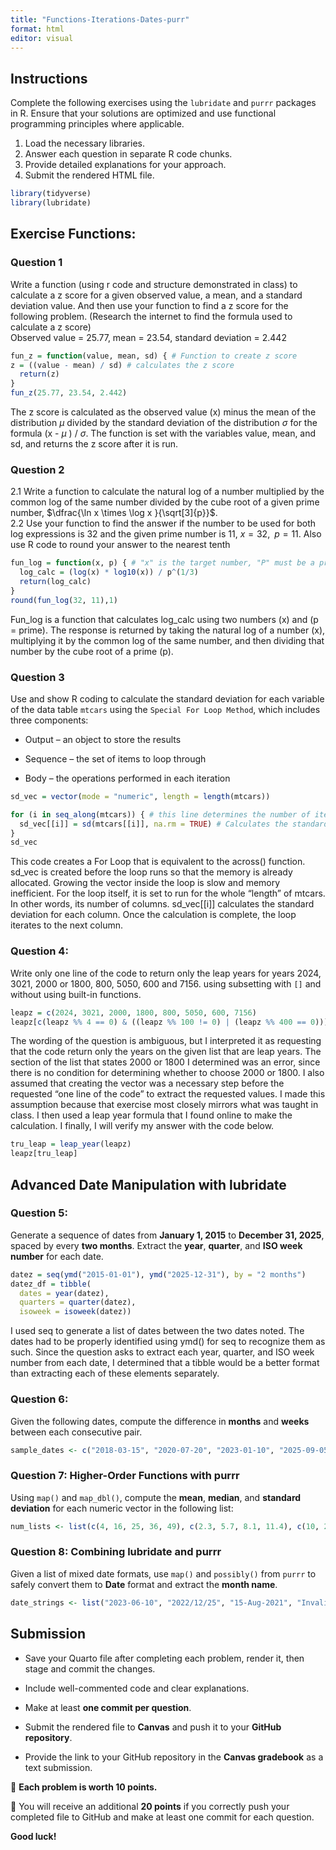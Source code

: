 ```yaml
---
title: "Functions-Iterations-Dates-purr"
format: html
editor: visual
---
```


## Instructions

Complete the following exercises using the `lubridate` and `purrr` packages in R. Ensure that your solutions are optimized and use functional programming principles where applicable.

1.  Load the necessary libraries.
2.  Answer each question in separate R code chunks.
3.  Provide detailed explanations for your approach.
4.  Submit the rendered HTML file.

```r
library(tidyverse)
library(lubridate)
```

## Exercise Functions:

### Question 1

Write a function (using r code and structure demonstrated in class) to calculate a z score for a given observed value, a mean, and a standard deviation value. And then use your function to find a z score for the following problem. (Research the internet to find the formula used to calculate a z score)\
Observed value = 25.77, mean = 23.54, standard deviation = 2.442

```r
fun_z = function(value, mean, sd) { # Function to create z score
z = ((value - mean) / sd) # calculates the z score
  return(z) 
}
fun_z(25.77, 23.54, 2.442)
```

The z score is calculated as the observed value (x) minus the mean of the distribution $\mu$ divided by the standard deviation of the distribution $\sigma$ for the formula (x - $\mu$ ) / $\sigma$. The function is set with the variables value, mean, and sd, and returns the z score after it is run.

### Question 2

2.1 Write a function to calculate the natural log of a number multiplied by the common log of the same number divided by the cube root of a given prime number, $\dfrac{\ln x \times \log x }{\sqrt[3]{p}}$.\
2.2 Use your function to find the answer if the number to be used for both log expressions is 32 and the given prime number is 11, $x = 32, \;\;p=11$. Also use R code to round your answer to the nearest tenth

```r
fun_log = function(x, p) { # "x" is the target number, "P" must be a prime
  log_calc = (log(x) * log10(x)) / p^(1/3)
  return(log_calc)
}
round(fun_log(32, 11),1)
```

Fun_log is a function that calculates log_calc using two numbers (x) and (p = prime). The response is returned by taking the natural log of a number (x), multiplying it by the common log of the same number, and then dividing that number by the cube root of a prime (p).

### Question 3

Use and show R coding to calculate the standard deviation for each variable of the data table `mtcars` using the `Special For Loop Method`, which includes three components:

-   Output – an object to store the results

-   Sequence – the set of items to loop through

-   Body – the operations performed in each iteration

```r
sd_vec = vector(mode = "numeric", length = length(mtcars))

for (i in seq_along(mtcars)) { # this line determines the number of iterations for the loop
  sd_vec[[i]] = sd(mtcars[[i]], na.rm = TRUE) # Calculates the standard deviation for each iteration of the loop
}
sd_vec
```

This code creates a For Loop that is equivalent to the across() function. sd_vec is created before the loop runs so that the memory is already allocated. Growing the vector inside the loop is slow and memory inefficient. For the loop itself, it is set to run for the whole "length" of mtcars. In other words, its number of columns. sd_vec\[\[i\]\] calculates the standard deviation for each column. Once the calculation is complete, the loop iterates to the next column.

### Question 4:

Write only one line of the code to return only the leap years for years 2024, 3021, 2000 or 1800, 800, 5050, 600 and 7156. using subsetting with `[]` and without using built-in functions.

```r
leapz = c(2024, 3021, 2000, 1800, 800, 5050, 600, 7156)
leapz[c(leapz %% 4 == 0) & ((leapz %% 100 != 0) | (leapz %% 400 == 0))] # this line extracts values from the vector according to a formula for leap years. 
```

The wording of the question is ambiguous, but I interpreted it as requesting that the code return only the years on the given list that are leap years. The section of the list that states 2000 or 1800 I determined was an error, since there is no condition for determining whether to choose 2000 or 1800. I also assumed that creating the vector was a necessary step before the requested "one line of the code" to extract the requested values. I made this assumption because that exercise most closely mirrors what was taught in class. I then used a leap year formula that I found online to make the calculation. I finally, I will verify my answer with the code below.

```r
tru_leap = leap_year(leapz)
leapz[tru_leap]
```

## Advanced Date Manipulation with lubridate

### Question 5:

Generate a sequence of dates from **January 1, 2015** to **December 31, 2025**, spaced by every **two months**. Extract the **year**, **quarter**, and **ISO week number** for each date.

```r

datez = seq(ymd("2015-01-01"), ymd("2025-12-31"), by = "2 months")
datez_df = tibble(
  dates = year(datez),
  quarters = quarter(datez),
  isoweek = isoweek(datez))
```

I used seq to generate a list of dates between the two dates noted. The dates had to be properly identified using ymd() for seq to recognize them as such. Since the question asks to extract each year, quarter, and ISO week number from each date, I determined that a tibble would be a better format than extracting each of these elements separately.

### Question 6:

Given the following dates, compute the difference in **months** and **weeks** between each consecutive pair.

``` r
sample_dates <- c("2018-03-15", "2020-07-20", "2023-01-10", "2025-09-05")
```

### Question 7: Higher-Order Functions with purrr

Using `map()` and `map_dbl()`, compute the **mean**, **median**, and **standard deviation** for each numeric vector in the following list:

``` r
num_lists <- list(c(4, 16, 25, 36, 49), c(2.3, 5.7, 8.1, 11.4), c(10, 20, 30, 40, 50))
```

### Question 8: Combining lubridate and purrr

Given a list of mixed date formats, use `map()` and `possibly()` from `purrr` to safely convert them to **Date** format and extract the **month name**.

``` r
date_strings <- list("2023-06-10", "2022/12/25", "15-Aug-2021", "InvalidDate")
```

## Submission

-   Save your Quarto file after completing each problem, render it, then stage and commit the changes.\

-   Include well-commented code and clear explanations.\

-   Make at least **one commit per question**.\

-   Submit the rendered file to **Canvas** and push it to your **GitHub repository**.\

-   Provide the link to your GitHub repository in the **Canvas gradebook** as a text submission.\

🔹 **Each problem is worth 10 points.**\

🔹 You will receive an additional **20 points** if you correctly push your completed file to GitHub and make at least one commit for each question.\

**Good luck!**
